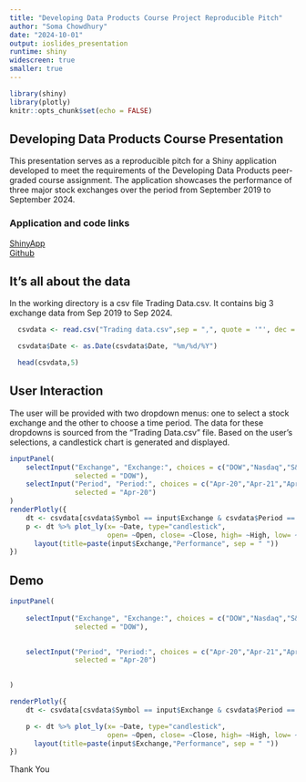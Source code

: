 ```yaml
---
title: "Developing Data Products Course Project Reproducible Pitch"
author: "Soma Chowdhury"
date: "2024-10-01"
output: ioslides_presentation
runtime: shiny
widescreen: true
smaller: true
---
```


```r
library(shiny)
library(plotly)
knitr::opts_chunk$set(echo = FALSE)
```

## Developing Data Products Course Presentation {.smaller}

This presentation serves as a reproducible pitch for a Shiny application developed to meet the requirements of the Developing Data Products peer-graded course assignment. The application showcases the performance of three major stock exchanges over the period from September 2019 to September 2024.

### Application and code links
[ShinyApp](https://schowdhu06.shinyapps.io/ReproduciblePitch/) \
[Github](https://github.com/somachowdhury06/DDP_Module3/tree/gh-pages/Course%20Project/ReproduciblePitch)

## It's all about the data {.smaller}
In the working directory is a csv file Trading Data.csv. It contains big 3 exchange data from Sep 2019 to Sep 2024.
```r
  csvdata <- read.csv("Trading data.csv",sep = ",", quote = '"', dec = ".", stringsAsFactors = FALSE)

  csvdata$Date <- as.Date(csvdata$Date, "%m/%d/%Y")

  head(csvdata,5)
```

## User Interaction {.smaller}
The user will be provided with two dropdown menus: one to select a stock exchange and the other to choose a time period. The data for these dropdowns is sourced from the "Trading Data.csv" file. Based on the user's selections, a candlestick chart is generated and displayed.
```r
inputPanel(
    selectInput("Exchange", "Exchange:", choices = c("DOW","Nasdaq","S&P"),
                selected = "DOW"),
    selectInput("Period", "Period:", choices = c("Apr-20","Apr-21","Apr-22","May-20","May-21","May-22"),
                selected = "Apr-20")
)
renderPlotly({
    dt <- csvdata[csvdata$Symbol == input$Exchange & csvdata$Period == input$Period, ]
    p <- dt %>% plot_ly(x= ~Date, type="candlestick",
                        open= ~Open, close= ~Close, high= ~High, low= ~Low) %>%
      layout(title=paste(input$Exchange,"Performance", sep = " "))
})
```
## Demo {.smaller}
```r
inputPanel(
  
    selectInput("Exchange", "Exchange:", choices = c("DOW","Nasdaq","S&P"),
                selected = "DOW"),
  

    selectInput("Period", "Period:", choices = c("Apr-20","Apr-21","Apr-22","May-20","May-21","May-22"),
                selected = "Apr-20")
  

)

renderPlotly({
    dt <- csvdata[csvdata$Symbol == input$Exchange & csvdata$Period == input$Period, ]

    p <- dt %>% plot_ly(x= ~Date, type="candlestick",
                        open= ~Open, close= ~Close, high= ~High, low= ~Low) %>%
      layout(title=paste(input$Exchange,"Performance", sep = " "))
})
```

Thank You

